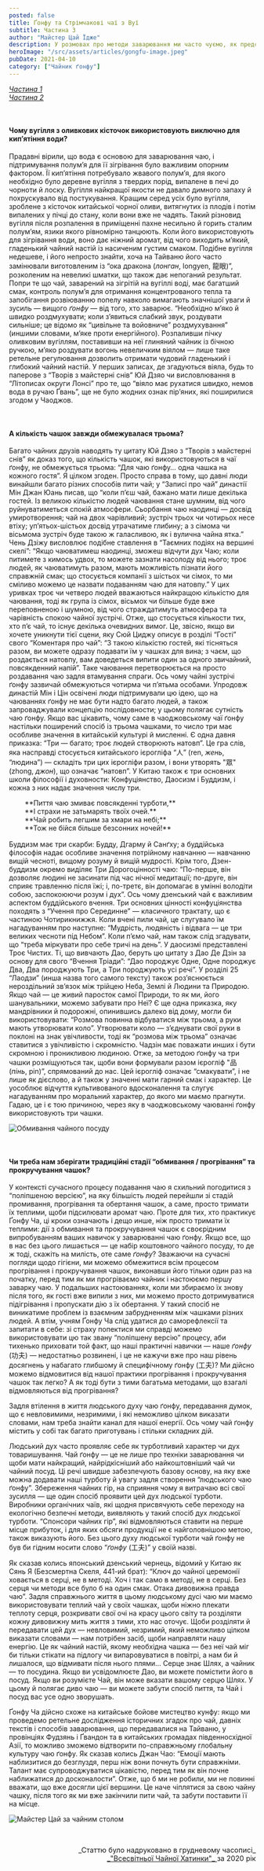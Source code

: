 ```yaml
---
posted: false
title: Ґонфу та Стрімчакові чаї з Вуї
subtitle: Частина 3
author: "Майстер Цай Їдже"
description: У розмовах про методи заварювання ми часто чуємо, як представники старшого покоління називають способи чаю ґонфу з Тінджов, Джанджов, Цюаньджов і Чаоджов найкращими...
heroImage: "/src/assets/articles/gongfu-image.jpeg"
pubDate: 2021-04-10
category: ["Чайник ґонфу"]
---
```



[_Частина 1_](/gongfuteapot/gongfu-and-wuyi-cliff-tea)   
[_Частина 2_](/gongfuteapot/gongfu-and-wuyi-cliff-tea-2)

<p>&nbsp;</p>

#### Чому вугілля з оливкових кісточок використовують виключно для кип’ятіння води?

Прадавні вірили, що вода є основою для заварювання чаю, і підтримування полум’я для її зігрівання було важливим опорним фактором. Її кип’ятіння потребувало жвавого полум’я, для якого необхідно було деревне вугілля з твердих порід, випалене в печі до чорноти й лоску. Вугілля найкращої якости не давало димного запаху й похрускувало від постукування. Кращим серед усіх було вугілля, зроблене з кісточок китайської чорної оливи, витягнутих із плодів і потім випалених у пічці до стану, коли вони вже не чадять. Такий різновид вугілля після розпалення в приміщенні пахне несильно й горить сталим полум’ям, язики якого рівномірно танцюють. Коли його використовують для зігрівання води, воно дає ніжний аромат, від чого виходить м’який, гладенький чайний настій із насиченим густим смаком. Подібне вугілля недешеве, і його непросто знайти, хоча на Тайваню його часто замінювали виготовленим із “ока дракона (_лонган_, longyen, 龍眼)”, розколеним на невеликі шматки, що також дає непоганий результат. Попри те що чай, заварений на зігрітій на вугіллі воді, має багатший смак, контроль полум’я для отримання концентрованого тепла та запобігання розвіюванню попелу навколо вимагають значнішої уваги й зусиль — вищого _ґонфу_ — від того, хто заварює. “Необхідно м’яко й швидко роздмухувати; коли з’явиться слабкий звук, роздувати сильніше; це відомо як “цивільне та войовниче” роздмухування” (иншими словами, м’яке проти енергійного). Розпаливши пічку оливковим вугіллям, поставивши на неї глиняний чайник із бічною ручкою, м’яко роздувати вогонь невеличким віялом — лише таке ретельне регулювання дозволить отримати чудовий гладенький і глибокий чайний настій. У перших записах, де згадуються віяла, будь то паперове з “Творів з майстерні снів” Юй Дзяо чи висловлювання в “Літописах округи Лонсі” про те, що “віяло має рухатися швидко, немов вода в ручаю Ґвань”, ще не було жодних ознак пір’яних, які поширилися згодом у Чаоджов.

<p>&nbsp;</p>

#### А кількість чашок завжди обмежувалася трьома?

Багато чайних друзів наводять ту цитату Юй Дзяо з “Творів з майстерні снів” як доказ того, що кількість чашок, які використовуються в чаї ґонфу, не обмежується трьома: “Для чаю ґонфу… одна чашка на кожного гостя”. Я цілком згоден. Просто справа в тому, що давні люди винайшли багато різних способів пити чай; у “Записі про чай” династії Мін Джан Юань писав, що “коли п’єш чай, бажано мати лише декілька гостей. Із великою кількістю людей чаювання стане шумним, від чого руйнуватиметься спокій атмосфери. Сьорбання чаю наодинці — досвід умиротворення; чай на двох чарівливий; зустріч трьох чи чотирьох несе втіху; уп’ятьох-шістьох досвід утрачатиме глибину; а з сімома чи вісьмома зустріч буде такою ж галасливою, як і вулична чайна ятка.” Чень Дзіжу висловлює подібне ставлення в “Таємних подіях на вершині скелі”: “Якщо чаюватимеш наодинці, зможеш відчути дух Чаю; коли питимете з кимось удвох, то можете зазнати насолоду від нього; троє людей, як чаюватимуть разом, мають можливість пізнати його справжній смак; що стосується компанії з шістьох чи сімох, то ми сміливо можемо це назвати подаванням чаю для натовпу.” У цих уривках троє чи четверо людей вважаються найкращою кількістю для чаювання, тоді як група із сімох, вісьмох чи більше буде вже переповненою і шумною, від чого страждатимуть атмосфера та чарівність спокою чайної зустрічі. Отже, що стосується кількости тих, хто п’є чай, то існує декілька очевидних вимог. Це, звісно, якщо ви хочете уникнути тієї сцени, яку Сюй Циджу описує в розділі “Гості” свого “Коментаря про чай”: “З такою кількістю гостей, які тісняться разом, ви можете одразу подавати їм у чашках для вина; з чаєм, що роздається натовпу, вам доведеться випити один за одного звичайний, повсякденний напій”. Таке чаювання перетворюється на просто роздавання чаю задля втамування спраги. Ось чому чайні зустрічі ґонфу зазвичай обмежуються чотирма чи п’ятьма особами. Упродовж династій Мін і Цін освічені люди підтримували цю ідею, що на чаюваннях ґонфу не має бути надто багато людей, а також запроваджували концепцію послідовности; у цьому полягає сутність чаю ґонфу. Якщо вас цікавить, чому саме в чаоджовському чаї ґонфу настільки поширений спосіб із трьома чашками, то число три має особливе значення в китайській культурі й мисленні. Є одна давня приказка: “Три — багато; троє людей створюють натовп”. Це гра слів, яка насправді стосується китайського ієрогліфа “人” (ren, _жень_, “людина”) — складіть три цих ієрогліфи разом, і вони утворять "眾" (zhong, _джон_), що означає “натовп”. У Китаю також є три основних школи філософії і духовности: Конфуціянство, Даосизм і Буддизм, і кожна з них надає значення числу три.

<section style="margin: 0 0 1rem 2rem;">
    **Пиття чаю змиває повсякденні турботи,**<br />
    **І страхи не затьмарять твоїх очей.**<br />
    **Чай робить легшим за хмари на небі;**<br />
    **Тож не бійся більше безсонних ночей!**
</section>

Буддизм має три скарби: Будду, Дгарму й Санґху; а буддійська філософія надає особливе значення потрійному навчанню — навчанню вищій чесноті, вищому розуму й вищій мудрості. Крім того, Дзен-буддизм окремо виділяє Три Дорогоцінності чаю: “По-перше, він дозволяє людині не засинати під час нічної медитації; по-друге, він сприяє травленню після їжі; і, по-третє, він допомагає в умінні володіти собою, заспокоюючи розум і дух”. Ось чому дзенський чай є важливим аспектом буддійського вчення. Три основних цінності конфуціянства походять з “Учення про Серединне” — класичного трактату, що є частиною Чотирикнижжя. Коли вчені пили чай, це слугувало їм нагадуванням про наступне: “Мудрість, людяність і відвага — це три великих чесноти під Небом”. Коли п’ємо чай, нам також слід згадувати, що “треба міркувати про себе тричі на день”. У даосизмі представлені Троє Чистих. Ті, що вивчають Дао, беруть цю цитату з Дао Де Дзін за основу для свого “Вчення Тріади”: “Дао породжує Одне, Одне породжує Два, Два породжують Три, а Три породжують усі речі”. У розділі 25 “Лаодзи” (инша назва того самого тексту) також роз’яснюється нероздільний зв’язок між трійцею Неба, Землі й Людини та Природою. Якщо чай — це живий паросток самої Природи, то як ми, його шанувальники, можемо забувати про Неї? Є ще одна приказка, яку мандрівники й подорожні, опинившись далеко від дому, могли би використовувати: “Розмова повинна відбуватися між трьома, а руки мають утворювати коло”. Утворювати коло — з’єднувати свої руки в поклоні на знак увічливости, тоді як “розмова між трьома” означає ставитися з увічливістю і скромністю. Чадзін має поважати инших і бути скромною і проникливою людиною. Отже, за методою ґонфу ча три чашки розміщуються так, щоби вони формували разом ієрогліф "品 (_пінь_, pin)”, спрямований до нас. Цей ієрогліф означає “смакувати”, і не лише як дієслово, а й також у значенні мати гарний смак і характер. Це уособлює відчуття культивованого вдосконалення та слугує нагадуванням про моральний характер, до якого ми маємо прагнути. Гадаю, це і є тою причиною, через яку в чаоджовському чаюванні ґонфу використовують три чашки.

<Image class="align-center" src={Image1} alt="Обмивання чайного посуду" />
<p>&nbsp;</p>

#### Чи треба нам зберігати традиційні стадії “обмивання / прогрівання” та прокручування чашок?

У контексті сучасного процесу подавання чаю я схильний погодитися з “поліпшеною версією”, на яку більшість людей перейшли зі стадій промивання, прогрівання та обертання чашок, а саме, просто тримати їх теплими, щоби підсилювати аромат чаю. Проте для тих, хто практикує Ґонфу Ча, ці кроки означають і дещо инше, ніж просто тримати їх теплими: дії з обмивання та прокручування чашок є своєрідним випробуванням ваших навичок у заварюванні чаю ґонфу. Якщо все, що в нас без цього лишається — це набір коштовного чайного посуду, то де ж тоді, скажіть на милість, оте саме _ґонфу_? Зважаючи на сучасні погляди щодо гігієни, ми можемо обмежитися всім процесом прогрівання і прокручування чашок, виконавши його тільки один раз на початку, перед тим як ми прогріваємо чайник і настоюємо першу заварку чаю. У подальших настоюваннях, коли ми збираємо їх знову після того, як гості вже випили з них, ми можемо просто дотримуватися підігрівання і пропускати дію з їх обертання. У такий спосіб не виникатиме проблем із взаємним забрудненням між чашками різних людей. А втім, учням Ґонфу Ча слід удатися до саморефлексії та запитати в себе: зі страху попектися ми справді можемо використовувати цю так звану “поліпшену версію” процесу, аби тихенько приховати той факт, що наші практичні навички — наше _ґонфу_ (功夫) — недостатньо розвинені, і це не кажучи вже про наш рівень досягнень у набагато глибшому й специфічному ґонфу (工夫)? Ми дійсно можемо відмовитися від нашої практики прогрівання і прокручування чашок так легко? А як тоді бути з тими багатьма методами, що взагалі відмовляються від прогрівання?

Задля втілення в життя людського духу чаю ґонфу, передавання думок, що є невловимими, незримими, і які неможливо цілком виказати словами, нам треба знайти канал для нашої енергії. Ось чому чай ґонфу містить у собі так багато приготувань і стільки складних дій.

Людський дух часто проявляє себе як турботливий характер чи дух товаришування. Чай ґонфу — це не лише про техніки заварювання чи щоби мати найкращий, найрідкісніший або найкоштовніший чай чи чайний посуд. Ці речі швидше забезпечують базову основу, на яку вже можна додавати наші турботу й увагу задля створення “людського чаю ґонфу”. Збереження чайних гір, на сприяння чому я витрачаю всі свої зусилля — ще один спосіб проявити цей дух людської турботи. Виробники органічних чаїв, які щодня присвячують себе переходу на екологічно безпечні методи, виявляють у такий спосіб дух людської турботи. “Спонсори чайних гір”, які відмовляються ставити на перше місце прибуток, і для яких обсяги продукції не є найголовнішою метою, також виказують його. Без цього духу людської турботи чай ґонфу не був би гідним носити слово “_ґонфу_ (工夫)” у своїй назві.

Як сказав колись японський дзенський чернець, відомий у Китаю як Сянь Я (Безсмертна Скеля, 441-ий брат): “Ключ до чайної церемонії ховається в серці, не в методі. Хоч і так само в методі, не в серці. Без серця чи методи все було б на один смак. Отака дивовижна правда чаю”. Задля справжнього життя в цьому людському дусі чаю ми маємо використовувати теплий чай у своїх чашках, щоби ніжно плекати теплоту серця, розкривати свої очі на красу цього світу та розділяти кожну дивовижну мить життя з тими, хто нас оточує. Щоби розділяти й передавати цей дух — невловимий, незримий, який неможливо цілком виказати словами — нам потрібен засіб, щоби направляти нашу енергію. Це як чайний настій, якому необхідна чашка — без неї чай міг би тільки стікати на підлогу чи випаровуватися в повітрі, а нам би й лишалося, що відмивати після нього плями… Серце знає Шлях, а чайник — то посудина. Якщо ви усвідомлюєте Дао, ви можете помістити його в посуд. Якщо ви розумієте Чай, він може вказати вашому серцю Шлях. У цьому й полягає диво чаю — ви можете забути спосіб пиття, та Чай і посуд вас усе одно зворушать.

Ґонфу Ча дійсно схоже на китайське бойове мистецтво кунфу: якщо ми проведемо ретельне дослідження історичних згадок про чай, давніх текстів і способів заварювання, що передавалися на Тайваню, у провінціях Фудзянь і Ґвандон та в китайських громадах південносхідної Азії, то можливо зможемо відтворити по-справжньому глобальну культуру чаю ґонфу. Як сказав колись Джан Чао: “Емоції мають наблизитися до безглуздя, перш ніж вони почнуть бути справжніми. Талант має супроводжуватися цікавістю, перед тим як він почне наближатися до досконалости”. Отже, що б ми не робили, ми не повинні вважати, що вже досягли цієї вершини. Це наче чіплятися за свою чайну чашку, після того як ми вже закінчили пити чай, та забути поставити її на місце.

<Image class="align-center" src={Image2} alt="Майстер Цай за чайним столом" />

<p>&nbsp;</p>

<p align="right" style="font-size: 0.9rem;">_Статтю було надруковано в грудневому часописі_<br /><a title="globalteahut.org" href="http://www.globalteahut.org/" target="blank" rel="noopener"> _"Всесвітньої Чайної Хатинки"_ </a>за 2020 рік</p>